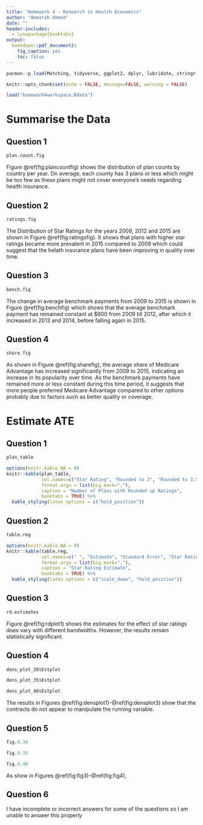 ```yaml
---
title: "Homework 4 - Research in Health Economics"
author: "Ammarah Ahmed"
date: ""
header-includes:
  - \usepackage{booktabs}
output: 
  bookdown::pdf_document2:
    fig_caption: yes
    toc: false
---
```

```r
pacman::p_load(Matching, tidyverse, ggplot2, dplyr, lubridate, stringr, readxl, readr, data.table, gdata, scales, kableExtra, modelsummary, fixest, imputeTS, rdrobust, rddensity)
```

```r
knitr::opts_chunk$set(echo = FALSE, message=FALSE, warning = FALSE)
```

```r
load("homework4workspace.Rdata")
```

# Summarise the Data

## Question 1

```r
plan.count.fig
```


Figure \@ref(fig:plancountfig) shows the distribution of plan counts by country per year. On average, each county has 3 plans or less which might be too few as these plans might not cover everyone's needs regarding health insurance. 

\newpage 

## Question 2

```r
ratings.fig
```


The Distribution of Star Ratings for the years 2009, 2012 and 2015 are shown in Figure \@ref(fig:ratingsfig). It shows that plans with higher star ratings became more prevalent in 2015 compared to 2009 which could suggest that the helath insurance plans have been improving in quality over time. 

\newpage

## Question 3

```r
bench.fig
```


The change in average benchmark payments from 2009 to 2015 is shown in Figure \@ref(fig:benchfig) which shows that the average benchmark payment has remained constant at $800 from 2009 till 2012, after which it increased in 2013 and 2014, before falling again in 2015.

\newpage

## Question 4

```r
share.fig
```

As shown in Figure \@ref(fig:sharefig), the average share of Medicare Advantage has increased significantly from 2009 to 2015, indicating an increase in its popularity over time. As the benchmark payments have remained more or less constant during this time period, it suggests that more people preferred Medicare Advantage compared to other options probably due to factors such as better quality or coverage. 

\newpage

# Estimate ATE

## Question 1
```r
plan_table 
```

```r
options(knitr.kable.NA = 0)
knitr::kable(plan_table, 
             col.names=c("Star Rating", "Rounded to 3", "Rounded to 3.5", "Rounded to 4", "Rounded to 4.5", "Rounded to 5"),
             format.args = list(big.mark=","), 
             caption = "Number of Plans with Rounded up Ratings",
             booktabs = TRUE) %>%
  kable_styling(latex_options = c("hold_position"))
```

## Question 2
```r
table.reg
```
```r
options(knitr.kable.NA = 0)
knitr::kable(table.reg, 
             col.names=c(" ", "Estimate", "Standard Error", "Star Rating"),
             format.args = list(big.mark=","), 
             caption = "Star Rating Estimate",
             booktabs = TRUE) %>%
  kable_styling(latex_options = c("scale_down", "hold_position"))
```

\newpage 

## Question 3
```r
rd.estimates
```

Figure \@ref(fig:rdplot1) shows the estimates for the effect of star ratings does vary with different bandwidths. However, the results remain statistically significant. 

\newpage 

## Question 4
```r
dens_plot_30$Estplot
```

```r
dens_plot_35$Estplot
```

```r
dens_plot_40$Estplot
```

The results in Figures \@ref(fig:densplot1)-\@ref(fig:densplot3) show that the contracts do not appear to manipulate the running variable.

\newpage 

## Question 5

```r
fig.9.30
```
```r
fig.9.35
```
```r
fig.9.40
```

As show in Figures \@ref(fig:fig3)-\@ref(fig:fig4),  
\newpage 

## Question 6
I have incomplete or incorrect answers for some of the questions so I am unable to answer this properly





